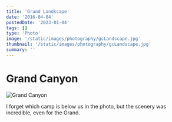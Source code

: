 ```yaml
---
title: 'Grand Landscape'
date: '2016-04-04'
postedDate: '2023-01-04'
tags: []
type: 'Photo'
image: '/static/images/photography/gcLandscape.jpg'
thumbnail: '/static/images/photography/gcLandscape.jpg'
summary: ''
---
```


# Grand Canyon

![Grand Canyon](/static/images/photography/gcLandscape.jpg)

I forget which camp is below us in the photo, but the scenery was incredible, even for the Grand.

